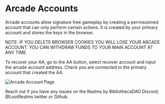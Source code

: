 # Arcade Accounts

Arcade accounts allow signature free gameplay by creating a permissioned account that can only perform certain actions. It is created by your primary account and stores the keys in the browser.

NOTE: IF YOU DELETE BROWSER COOKIES YOU WILL LOSE YOUR ARCADE ACCOUNT. YOU CAN WITHDRAW FUNDS TO YOUR MAIN ACCOUNT AT ANY TIME.

To recover your AA, go to the AA button, select recover account and input the arcade account address. Check you are connected to the primary account that created the AA.

![Arcade Account Page](/arcadeaccount.png)

Reach out if you have any issues on the Realms by BibliothecaDAO Discord, @LootRealms twitter or Github.

